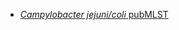
* [<i>Campylobacter jejuni/coli</i> pubMLST](https://pubmlst.org/organisms/campylobacter-jejunicoli)
